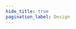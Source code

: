 ```yaml
---
hide_title: true
pagination_label: Design
---
```



<FeatureIcon src={design} alt="Design" title="Design" />
<LinkList
  srcList={
    [
      /* {
      title: "",
      link: "/docs/front-end/design/",
      src: "",
      alt: "",
    }, */
    ]
  }
/>
